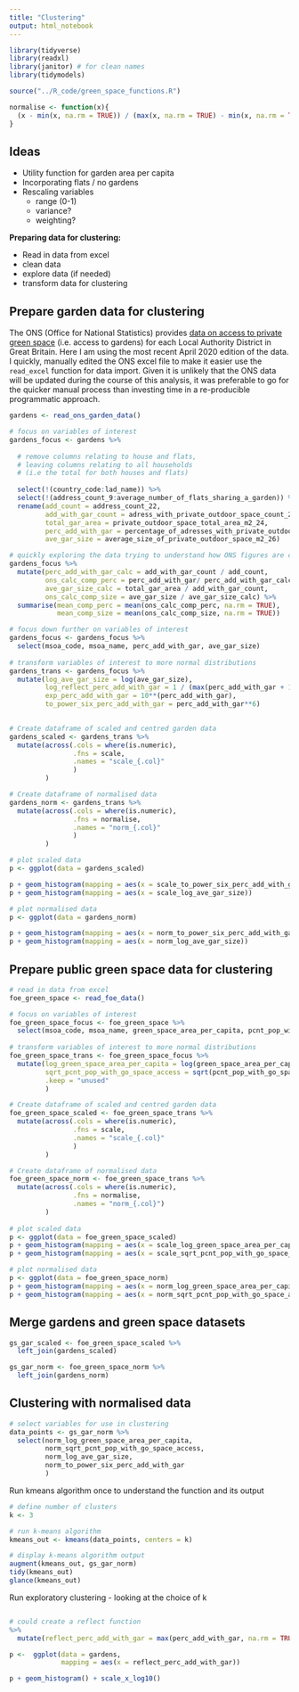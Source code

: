 ```yaml
---
title: "Clustering"
output: html_notebook
---
```


```r
library(tidyverse)
library(readxl)
library(janitor) # for clean names
library(tidymodels)
```

```r
source("../R_code/green_space_functions.R")
```

```r
normalise <- function(x){
  (x - min(x, na.rm = TRUE)) / (max(x, na.rm = TRUE) - min(x, na.rm = TRUE)) 
}
```

## Ideas

* Utility function for garden area per capita
* Incorporating flats / no gardens
* Rescaling variables 
  - range (0-1)
  - variance?
  - weighting?
  
**Preparing data for clustering: **

* Read in data from excel
* clean data
* explore data (if needed)
* transform data for clustering
  
  
## Prepare garden data for clustering
The ONS (Office for National Statistics) provides [data on access to private green space](https://www.ons.gov.uk/economy/environmentalaccounts/datasets/accesstogardensandpublicgreenspaceingreatbritain) (i.e. access to gardens) for each Local Authority District in Great Britain. Here I am using the most recent April 2020 edition of the data. I quickly, manually edited the ONS excel file to make it easier use the `read_excel` function for data import. Given it is unlikely that the ONS data will be updated during the course of this analysis, it was preferable to go for the quicker manual process than investing time in a re-producible programmatic approach.

```r

gardens <- read_ons_garden_data()

# focus on variables of interest
gardens_focus <- gardens %>% 
  
  # remove columns relating to house and flats, 
  # leaving columns relating to all households 
  # (i.e the total for both houses and flats)
  
  select(!(country_code:lad_name)) %>% 
  select(!(address_count_9:average_number_of_flats_sharing_a_garden)) %>% 
  rename(add_count = address_count_22,
         add_with_gar_count = adress_with_private_outdoor_space_count_23,
         total_gar_area = private_outdoor_space_total_area_m2_24,
         perc_add_with_gar = percentage_of_adresses_with_private_outdoor_space_25, 
         ave_gar_size = average_size_of_private_outdoor_space_m2_26)

# quickly exploring the data trying to understand how ONS figures are calculated
gardens_focus %>% 
  mutate(perc_add_with_gar_calc = add_with_gar_count / add_count,
         ons_calc_comp_perc = perc_add_with_gar/ perc_add_with_gar_calc,
         ave_gar_size_calc = total_gar_area / add_with_gar_count,
         ons_calc_comp_size = ave_gar_size / ave_gar_size_calc) %>% 
  summarise(mean_comp_perc = mean(ons_calc_comp_perc, na.rm = TRUE),
            mean_comp_size = mean(ons_calc_comp_size, na.rm = TRUE))

# focus down further on variables of interest
gardens_focus <- gardens_focus %>% 
  select(msoa_code, msoa_name, perc_add_with_gar, ave_gar_size)
  
# transform variables of interest to more normal distributions
gardens_trans <- gardens_focus %>% 
  mutate(log_ave_gar_size = log(ave_gar_size),
         log_reflect_perc_add_with_gar = 1 / (max(perc_add_with_gar + 1, na.rm = TRUE) - perc_add_with_gar + 1),
         exp_perc_add_with_gar = 10**(perc_add_with_gar),
         to_power_six_perc_add_with_gar = perc_add_with_gar**6) 
  

# Create dataframe of scaled and centred garden data
gardens_scaled <- gardens_trans %>%
  mutate(across(.cols = where(is.numeric), 
                .fns = scale,
                .names = "scale_{.col}"
                )
         )

# Create dataframe of normalised data
gardens_norm <- gardens_trans %>%
  mutate(across(.cols = where(is.numeric), 
                .fns = normalise,
                .names = "norm_{.col}"
                )
         )

# plot scaled data
p <- ggplot(data = gardens_scaled)

p + geom_histogram(mapping = aes(x = scale_to_power_six_perc_add_with_gar)) 
p + geom_histogram(mapping = aes(x = scale_log_ave_gar_size))

# plot normalised data
p <- ggplot(data = gardens_norm)

p + geom_histogram(mapping = aes(x = norm_to_power_six_perc_add_with_gar)) 
p + geom_histogram(mapping = aes(x = norm_log_ave_gar_size))

```

## Prepare public green space data for clustering

```r
# read in data from excel
foe_green_space <- read_foe_data()

# focus on variables of interest
foe_green_space_focus <- foe_green_space %>% 
  select(msoa_code, msoa_name, green_space_area_per_capita, pcnt_pop_with_go_space_access)
  
# transform variables of interest to more normal distributions
foe_green_space_trans <- foe_green_space_focus %>% 
  mutate(log_green_space_area_per_capita = log(green_space_area_per_capita + 1),
         sqrt_pcnt_pop_with_go_space_access = sqrt(pcnt_pop_with_go_space_access),
         .keep = "unused"
         )

# Create dataframe of scaled and centred garden data
foe_green_space_scaled <- foe_green_space_trans %>% 
  mutate(across(.cols = where(is.numeric), 
                .fns = scale,
                .names = "scale_{.col}"
                )
         )

# Create dataframe of normalised data
foe_green_space_norm <- foe_green_space_trans %>% 
  mutate(across(.cols = where(is.numeric), 
                .fns = normalise,
                .names = "norm_{.col}")
         )
  
# plot scaled data
p <- ggplot(data = foe_green_space_scaled)
p + geom_histogram(mapping = aes(x = scale_log_green_space_area_per_capita))
p + geom_histogram(mapping = aes(x = scale_sqrt_pcnt_pop_with_go_space_access))

# plot normalised data
p <- ggplot(data = foe_green_space_norm)
p + geom_histogram(mapping = aes(x = norm_log_green_space_area_per_capita))
p + geom_histogram(mapping = aes(x = norm_sqrt_pcnt_pop_with_go_space_access))
```
## Merge gardens and green space datasets

```r
gs_gar_scaled <- foe_green_space_scaled %>% 
  left_join(gardens_scaled)

gs_gar_norm <- foe_green_space_norm %>% 
  left_join(gardens_norm)
```
## Clustering with normalised data

```r
# select variables for use in clustering
data_points <- gs_gar_norm %>% 
  select(norm_log_green_space_area_per_capita, 
         norm_sqrt_pcnt_pop_with_go_space_access,
         norm_log_ave_gar_size,
         norm_to_power_six_perc_add_with_gar
         )
```

Run kmeans algorithm once to understand the function and its output
```r
# define number of clusters
k <- 3

# run k-means algorithm
kmeans_out <- kmeans(data_points, centers = k)

# display k-means algorithm output
augment(kmeans_out, gs_gar_norm)
tidy(kmeans_out)
glance(kmeans_out)

```
Run exploratory clustering - looking at the choice of k

```r

```



```r

# could create a reflect function
%>% 
  mutate(reflect_perc_add_with_gar = max(perc_add_with_gar, na.rm = TRUE) - perc_add_with_gar)

p <-  ggplot(data = gardens,
             mapping = aes(x = reflect_perc_add_with_gar))

p + geom_histogram() + scale_x_log10()
```

